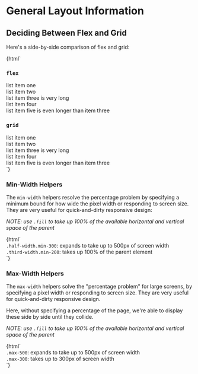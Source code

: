 
<Meta title="No Javascript|layouts/responsive" />

# General Layout Information


## Deciding Between Flex and Grid

Here's a side-by-side comparison of flex and grid:

<Preview>
  <Story name="flex-vs-grid">
    {html`
      <h3><code>flex</code></h3>
      <div class="flexw bordered">
        <div class="demo">list item one</div>
        <div class="demo">list item two</div>
        <div class="demo">list item three is very long</div>
        <div class="demo">list item four</div>
        <div class="demo">list item five is even longer than item three</div>
      </div>
      <h3><code>grid</code></h3>
      <div class="grid-3 bordered">
        <div class="demo">list item one</div>
        <div class="demo">list item two</div>
        <div class="demo">list item three is very long</div>
        <div class="demo">list item four</div>
        <div class="demo">list item five is even longer than item three</div>
      </div>
    `}
  </Story>
</Preview>

### Min-Width Helpers

The `min-width` helpers resolve the percentage problem by specifying a minimum bound for 
  how wide the pixel width or responding to screen size. 
  They are very useful for quick-and-dirty responsive design:

_NOTE: use `.fill` to take up 100% of the available horizontal and vertical space of the parent_

<Preview>
  <Story name="min-width-helpers">
    {html`
      <div class="flexw flex-between demo">
        <div class="bordered half-width min-300"><code>.half-width.min-300</code>: expands to take up to 500px of screen width</div>
        <div class="bordered third-width min-200"><code>.third-width.min-200</code>: takes up 100% of the parent element</div>
      </div>
    `}
  </Story>
</Preview>

### Max-Width Helpers

The `max-width` helpers solve the "percentage problem" for large screens, by specifying a pixel width 
  or responding to screen size. They are very useful for quick-and-dirty responsive design.

Here, without specifying a percentage of the page, we're able to display these side by side until they collide.

_NOTE: use `.fill` to take up 100% of the available horizontal and vertical space of the parent_

<Preview>
  <Story name="max-width-helpers">
    {html`
      <div class="flexw flex-between demo">
        <div class="bordered fill max-500"><code>.max-500</code>: expands to take up to 500px of screen width</div>
        <div class="bordered fill max-300"><code>.max-300</code>: takes up to 300px of screen width</div>
      </div>
    `}
  </Story>
</Preview>

